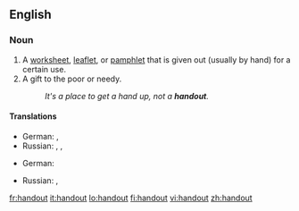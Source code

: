 {{also|hand out}}
==English==

===Noun===
{{en-noun}}

# A [[worksheet]], [[leaflet]], or [[pamphlet]] that is given out (usually by hand) for a certain use.
# A gift to the poor or needy.
#: ''It's a place to get a hand up, not a '''handout'''.''

====Translations====
{{trans-top|a worksheet, leaflet or pamphlet given out for a certain use}}
* German: {{t|de|Flugblatt|n}},  {{t+|de|Zettel|m}}
* Russian: {{t|ru|раздаточный материал|m|tr=razdátočnyj materiál}}, {{t|ru|хэндаут|m|tr=xendáut}} {{qualifier|colloquial}},  {{t+|ru|памфлет|m|tr=pamflét}}
{{trans-mid}}
{{trans-bottom}}

{{trans-top|a gift to the poor or needy}}
* German: {{t+|de|Almosen|n}}
{{trans-mid}}
* Russian: {{t|ru|милостыня|f|tr=mílostynja}},  {{t|ru|подаяние|n|tr=podajánije}}
{{trans-bottom}}

[[fr:handout]]
[[it:handout]]
[[lo:handout]]
[[fi:handout]]
[[vi:handout]]
[[zh:handout]]